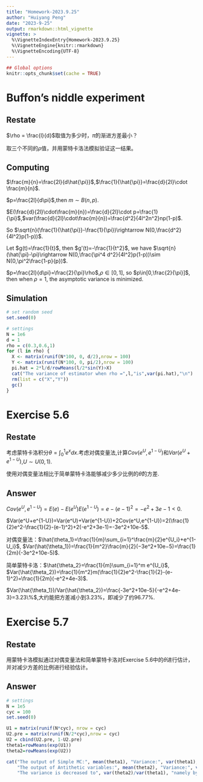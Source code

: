 ```yaml
---
title: "Homework-2023.9.25"
author: "Huiyang Peng"
date: "2023-9-25"
output: rmarkdown::html_vignette
vignette: >
  %\VignetteIndexEntry{Homework-2023.9.25}
  %\VignetteEngine{knitr::rmarkdown}
  %\VignetteEncoding{UTF-8}
---
```



```r
## Global options
knitr::opts_chunk$set(cache = TRUE)
```

# Buffon’s niddle experiment

## Restate

$\rho = \frac{l}{d}$取值为多少时，$\hat{\pi}$的渐进方差最小？

取三个不同的$\rho$值，并用蒙特卡洛法模拟验证这一结果。

## Computing

$\frac{m}{n}=\frac{2l}{d\hat{\pi}}$,$\frac{1}{\hat{\pi}}=\frac{d}{2l}\cdot \frac{m}{n}$.

$p=\frac{2l}{d\pi}$,then $m\sim B(n,p)$.

$E(\frac{d}{2l}\cdot\frac{m}{n})=\frac{d}{2l}\cdot p=\frac{1}{\pi}$,$var(\frac{d}{2l}\cdot\frac{m}{n})=\frac{d^2}{4l^2n^2}np(1-p)$.

So $\sqrt{n}(\frac{1}{\hat{\pi}}-\frac{1}{\pi})\rightarrow N(0,\frac{d^2}{4l^2}p(1-p))$.

Let $g(t)=\frac{1}{t}$, then $g'(t)=-\frac{1}{t^2}$, we have $\sqrt{n}(\hat{\pi}-\pi)\rightarrow N(0,\frac{\pi^4 d^2}{4l^2}p(1-p))\sim N(0,\pi^2\frac{1-p}{p})$.

$p=\frac{2l}{d\pi}=\frac{2}{\pi}\rho$,$\rho \in [0,1]$, so $p\in[0,\frac{2}{\pi}]$, then when $\rho = 1$, the asymptotic variance is minimized.

## Simulation

```r
# set random seed
set.seed(0)

# settings
N = 1e6
d = 1
rho = c(0.3,0.6,1)
for (l in rho) {
  X <- matrix(runif(N*100, 0, d/2),nrow = 100)
  Y <- matrix(runif(N*100, 0, pi/2),nrow = 100)
  pi.hat = 2*l/d/rowMeans(l/2*sin(Y)>X)
  cat("The variance of estimator when rho =",l,"is",var(pi.hat),"\n")
  rm(list = c("X","Y"))
  gc()
}
```

# Exercise 5.6

## Restate

考虑蒙特卡洛积分$\theta = \int_0^1 e^x dx$.考虑对偶变量法,计算$Cov(e^U,e^{1-U})$和$Var(e^U+e^{1-U})$,$U\sim U(0,1)$.

使用对偶变量法相比于简单蒙特卡洛能够减少多少比例的$\hat{\theta}$的方差.

## Answer

$Cov(e^U,e^{1-U})=E(e)-E(e^U)E(e^{1-U})=e-(e-1)^2=-e^2+3e-1<0$.

$Var(e^U+e^{1-U})=Var(e^U)+Var(e^{1-U})+2Cov(e^U,e^{1-U})=2(\frac{1}{2}e^2-\frac{1}{2}-(e-1)^2)+2(-e^2+3e-1)=-3e^2+10e-5$.

对偶变量法：$\hat{\theta_1}=\frac{1}{m}\sum_{i=1}^\frac{m}{2}e^{U_i}+e^{1-U_i}$, $Var(\hat{\theta_1})=\frac{1}{m^2}\frac{m}{2}(−3e^2+10e−5)=\frac{1}{2m}(-3e^2+10e-5)$.

简单蒙特卡洛：$\hat{\theta_2}=\frac{1}{m}\sum_{i=1}^m e^{U_i}$, $Var(\hat{\theta_2})=\frac{1}{m^2}m(\frac{1}{2}e^2-\frac{1}{2}-(e-1)^2)=\frac{1}{2m}(-e^2+4e-3)$.

$Var(\hat{\theta_1})/Var(\hat{\theta_2})=\frac{-3e^2+10e-5}{-e^2+4e-3}=3.23\%$,大约能把方差减小到3.23%，即减少了约96.77%.

# Exercise 5.7

## Restate

用蒙特卡洛模拟通过对偶变量法和简单蒙特卡洛对Exercise 5.6中的$\theta$进行估计，并对减少方差的比例进行经验估计。

## Answer

```r
# settings
N = 1e5
cyc = 100
set.seed(0)

U1 = matrix(runif(N*cyc), nrow = cyc)
U2.pre = matrix(runif(N/2*cyc),nrow = cyc)
U2 = cbind(U2.pre, 1-U2.pre)
theta1=rowMeans(exp(U1))
theta2=rowMeans(exp(U2))

cat("The output of Simple MC:", mean(theta1), "Variance:", var(theta1),"\n",
    "The output of Antithetic variables:", mean(theta2), "Variance:", var(theta2),"\n",
    "The variance is decreased to", var(theta2)/var(theta1), "namely by", 1-var(theta2)/var(theta1))
```